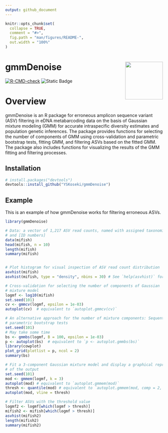 ```yaml
---
output: github_document
---
```


<!-- README.md is generated from README.Rmd. Please edit that file -->

```r
knitr::opts_chunk$set(
  collapse = TRUE,
  comment = "#>",
  fig.path = "man/figures/README-",
  out.width = "100%"
)
```

# gmmDenoise <img src="man/figures/logo.png" align="right" width="120" />

<!-- badges: start -->
[![R-CMD-check](https://github.com/YSKoseki/gmmDenoise/actions/workflows/R-CMD-check.yaml/badge.svg)](https://github.com/YSKoseki/gmmDenoise/actions/workflows/R-CMD-check.yaml)
![Static Badge](https://img.shields.io/badge/license-GPL_(%3E%3D_2)-blue)

<!-- badges: end -->

# Overview

gmmDenoise is an R package for erroneous amplicon sequence variant (ASV) filtering in eDNA metabarcoding data on the basis of Gaussian mixture modeling (GMM) for accurate intraspecific diversity estimates and population genetic inferences. The package provides functions for selecting the number of components of GMM using cross-validation and parametric bootstrap tests, fitting GMM, and filtering ASVs based on the fitted GMM. The package also includes functions for visualizing the results of the GMM fitting and filtering processes.

## Installation

```r
# install.packages("devtools")
devtools::install_github("YSKoseki/gmmDenoise")
```

## Example

This is an example of how gmmDenoise works for filtering erroneous ASVs.

```r
library(gmmDenoise)
```

```r
# Data: a vector of 1,217 ASV read counts, named with assigned taxonomic names
# and [ID numbers]
data(mifish)
head(mifish, n = 10)
length(mifish)
summary(mifish)


# Plot histogram for visual inspection of ASV read count distribution
asvhist(mifish)
asvhist(mifish, type = "density", nbins = 30) # See `help(asvhist)` for more details about the options

# Cross-validation for selecting the number of components of Gaussian
# mixture model
logmf <- log10(mifish)
set.seed(101)
cv <- gmmcv(logmf, epsilon = 1e-03)
autoplot(cv)  # equivalent to `autoplot.gmmcv(cv)`

# An alternative approach for the number of mixture components: Sequential
# parametric bootstrap tests 
set.seed(101)
# May take some time
bs <- gmmbs(logmf, B = 100, epsilon = 1e-03)
p <- autoplot(bs)  # equivalent to `p <- autoplot.gmmbs(bs)`
library(cowplot)
plot_grid(plotlist = p, ncol = 2)
summary(bs)

# Fit a 3-component Gaussian mixture model and display a graphical representation
# of the output
set.seed(101)
mod <- gmmem(logmf, k = 3)
autoplot(mod) # equivalent to `autoplot.gmmem(mod)`
thresh <- quantile(mod) # equivalent to `autoplot.gmmem(mod, comp = 2, probs = 0.95)`
autoplot(mod, vline = thresh)

# Filter ASVs with the threshold value
logmf2 <- logmf[which(logmf > thresh)]
mifish2 <- mifish[which(logmf > thresh)]
asvhist(mifish2)
length(mifish2)
summary(mifish2)
```

<!--
You'll still need to render `README.Rmd` regularly, to keep `README.md` up-to-date. `devtools::build_readme()` is handy for this. You could also use GitHub Actions to re-render `README.Rmd` every time you push. An example workflow can be found here: <https://github.com/r-lib/actions/tree/v1/examples>.
-->

